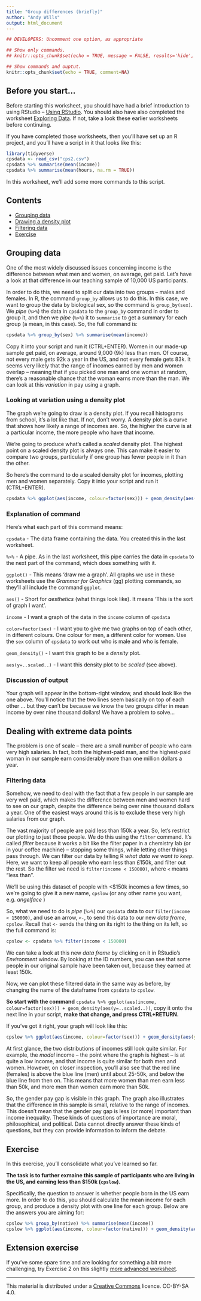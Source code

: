 ```yaml
---
title: "Group differences (briefly)"
author: "Andy Wills"
output: html_document
---
```


```r
## DEVELOPERS: Uncomment one option, as appropriate

## Show only commands.
## knitr::opts_chunk$set(echo = TRUE, message = FALSE, results='hide', fig.keep = 'none', comment=NA)

## Show commands and ouptut.
knitr::opts_chunk$set(echo = TRUE, comment=NA)

```

## Before you start...
Before starting this worksheet, you should have had a brief introduction to using RStudio -- [Using RStudio](using_rstudio.html). You should also have also completed the worksheet [Exploring Data](vbg_explore.html). If not, take a look these earlier worksheets before continuing.

If you have completed those worksheets, then you'll have set up an R project, and you'll have a script in it that looks like this:

```r
library(tidyverse)
cpsdata <- read_csv("cps2.csv")
cpsdata %>% summarise(mean(income))
cpsdata %>% summarise(mean(hours, na.rm = TRUE))
```

In this worksheet, we'll add some more commands to this script.

## Contents

- [Grouping data](#group)
- [Drawing a density plot](#group-density)
- [Filtering data](#filter)
- [Exercise](#ex1)

<a name="group"></a>

## Grouping data
One of the most widely discussed issues concerning income is the difference between what men and women, on average, get paid. Let's have a look at that difference in our teaching sample of 10,000 US participants.

In order to do this, we need to split our data into two groups -- males and females. In R, the command `group_by` allows us to do this. In this case, we want to group the data by biological sex, so the command is `group_by(sex)`. We *pipe* (`%>%`) the data in `cpsdata` to the `group_by` command in order to group it, and then we *pipe* (`%>%`) it to `summarise` to get a summary for each group (a mean, in this case). So, the full command is:

```r
cpsdata %>% group_by(sex) %>% summarise(mean(income))
```
Copy it into your script and run it (CTRL+ENTER). Women in our made-up sample get paid, on average, around 9,000 (9k) less than men. Of course, not every male gets 92k a year in the US, and not every female gets 83k. It seems very likely that the range of incomes earned by men and women overlap -- meaning that if you picked one man and one woman at random, there's a reasonable chance that the woman earns more than the man. We can look at this _variation_ in pay using a graph. 

<a name="group-density"></a>

### Looking at variation using a density plot

The graph we're going to draw is a density plot. If you recall histograms from school, it's a lot like that. If not, don't worry. A density plot is a curve that shows how likely a range of incomes are. So, the higher the curve is at a particular income, the more people who have that income.

We're going to produce what's called a _scaled_ density plot. The highest point on a scaled density plot is always one. This can make it easier to compare two groups, particularly if one group has fewer people in it than the other. 

So here's the command to do a scaled density plot for incomes, plotting men and women separately. Copy it into your script and run it (CTRL+ENTER).

```r
cpsdata %>% ggplot(aes(income, colour=factor(sex))) + geom_density(aes(y=..scaled..)) 
```

### Explanation of command

Here's what each part of this command means:

`cpsdata` - The data frame containing the data. You created this in the last worksheet.

`%>%` - A pipe. As in the last worksheet, this pipe carries the data in `cpsdata` to the next part of the command, which does something with it.

`ggplot()` - This means 'draw me a graph'. All graphs we use in these worksheets use the _Grammar for Graphics_ (gg) plotting commands, so they'll all include the command `ggplot`. 

`aes()` - Short for _aesthetics_ (what things look like). It means 'This is the sort of graph I want'.

`income` - I want a graph of the data in the `income` column of `cpsdata`

`color=factor(sex)` - I want you to give me two graphs on top of each other, in different colours. One colour for men, a different color for women. Use the `sex` column of `cpsdata` to work out who is male and who is female.

`geom_density()` - I want this graph to be a _density_ plot.

`aes(y=..scaled..)` - I want this density plot to be _scaled_ (see above).

### Discussion of output

Your graph will appear in the bottom-right window, and should look like the one above. You'll notice that the two lines seem basically on top of each other ... but they can't be because we know the two groups differ in mean income by over nine thousand dollars! We have a problem to solve...

## Dealing with extreme data points

The problem is one of scale -- there are a small number of people who earn very high salaries. In fact, both the highest-paid man, and the highest-paid woman in our sample earn considerably more than one million dollars a year. 

<a name="filter"></a>

### Filtering data

Somehow, we need to deal with the fact that a few people in our sample are very well paid, which makes the difference between men and women hard to see on our graph, despite the difference being over nine thousand dollars a year. One of the easiest ways around this is to exclude these very high salaries from our graph.

The vast majority of people are paid less than 150k a year. So, let's restrict our plotting to just those people. We do this using the `filter` command. It's called _filter_ because it works a bit like the filter paper in a chemistry lab (or in your coffee machine) -- stopping some things, while letting other things pass through. We can filter our data by telling R *what data we want to keep*. Here, we want to keep all people who earn less than £150k, and filter out the rest. So the filter we need is `filter(income < 150000)`, where `<` means "less than". 

We'll be using this dataset of people with <$150k incomes a few times, so we're going to give it a new name, `cpslow` (or any other name you want, e.g. _angelface_ )

So, what we need to do is *pipe* (`%>%`) our `cpsdata` data to our `filter(income < 150000)`, and use an arrow, `<-`, to send this data to our new *data frame*, `cpslow`. Recall that `<-` sends the thing on its right to the thing on its left, so the full command is:

```r
cpslow <- cpsdata %>% filter(income < 150000)
```

We can take a look at this new *data frame* by clicking on it in RStudio's _Environment_ window. By looking at the ID numbers, you can see that some people in our original sample have been taken out, because they earned at least 150k. 

Now, we can plot these filtered data in the same way as before, by changing the name of the dataframe from `cpsdata` to `cpslow`. 

**So start with the command** `cpsdata %>% ggplot(aes(income, colour=factor(sex))) + geom_density(aes(y=..scaled..))`, copy it onto the next line in your script, **make that change, and press CTRL+RETURN.** 

If you've got it right, your graph will look like this:

```r
cpslow %>% ggplot(aes(income, colour=factor(sex))) + geom_density(aes(y=..scaled..)) 
```

At first glance, the two distributions of incomes still look quite similar. For example, the *modal* income -- the point where the graph is highest -- is at quite a low income, and that income is quite similar for both men and women. However, on closer inspection, you'll also see that the red line (females) is above the blue line (men) until about 25-50k, and below the blue line from then on. This means that more women than men earn less than 50k, and more men than women earn more than 50k. 

So, the gender pay gap is visible in this graph. The graph also illustrates that the difference in this sample is small, relative to the range of incomes. This doesn't mean that the gender pay gap is less (or more) important than income inequality. These kinds of questions of importance are moral, philosophical, and political. Data cannot directly answer these kinds of questions, but they can provide information to inform the debate. 

<a name="ex1"></a>

## Exercise
In this exercise, you'll consolidate what you've learned so far. 

**The task is to further exmaine this sample of participants who are living in the US, and earning less than $150k (`cpslow`).** 

Specifically, the question to answer is whether people born in the US earn more. In order to do this, you should calculate the mean income for each group, and produce a density plot with one line for each group. Below are the answers you are aiming for:

```r
cpslow %>% group_by(native) %>% summarise(mean(income))
cpslow %>% ggplot(aes(income, colour=factor(native))) + geom_density(aes(y=..scaled..))
```

## Extension exercise
If you've some spare time and are looking for something a bit more challenging, try Exercise 2 on this slightly [more advanced worksheet](group-differences.html#ex2). 

___

This material is distributed under a [Creative Commons](https://creativecommons.org/) licence. CC-BY-SA 4.0. 
